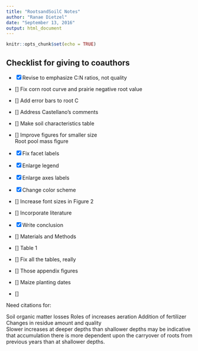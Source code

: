 ```yaml
---
title: "RootsandSoilC Notes"
author: "Ranae Dietzel"
date: "September 13, 2016"
output: html_document
---
```


```r
knitr::opts_chunk$set(echo = TRUE)
```

## Checklist for giving to coauthors  
- [x] Revise to emphasize C:N ratios, not quality  
- [] Fix corn root curve and prairie negative root value  
- []   Add error bars to root C  
- [] Address Castellano's comments  
- [] Make soil characteristics table  
- [] Improve figures for smaller size  
 Root pool mass figure  
- [x]   Fix facet labels  
- [x]   Enlarge legend  
- [x]   Enlarge axes labels  
- [x]   Change color scheme  
- [] Increase font sizes in Figure 2
- [] Incorporate literature  

- [x] Write conclusion
- [] Materials and Methods
- []   Table 1  
- [] Fix all the tables, really
- [] Those appendix figures  
- [] Maize planting dates  
- [] 
     
     

Need citations for: 

Soil organic matter losses
Roles of increases aeration
         Addition of fertilizer
         Changes in residue amount and quality  
Slower increases at deeper depths than shallower depths may be indicative that accumulation there is more dependent upon the carryover of roots from previous years than at shallower depths.  



 
 
 
 
